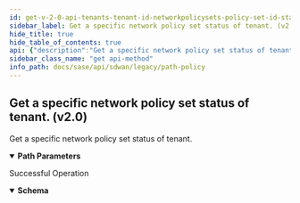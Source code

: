 ```yaml
---
id: get-v-2-0-api-tenants-tenant-id-networkpolicysets-policy-set-id-status
sidebar_label: Get a specific network policy set status of tenant. (v2.0)
hide_title: true
hide_table_of_contents: true
api: {"description":"Get a specific network policy set status of tenant.","operationId":"get-v2.0-api-tenants-tenant_id-networkpolicysets-policy_set_id-status","parameters":[{"description":"Tenant Id","in":"path","name":"tenant_id","required":true,"schema":{"description":"Tenant Id","type":"string"}},{"description":"Network Policy Set Id","in":"path","name":"policy_set_id","required":true,"schema":{"description":"Policy Set Id","type":"string"}}],"responses":{"200":{"content":{"application/json":{"schema":{"properties":{"id":{"description":"Id","type":"string"},"policy_req_state":{"description":"Policy Req State","enum":["POLICY_REQ_PENDING","POLICY_CREATE_INPROGRESS","POLICY_CREATE_COMPLETE","POLICY_REPLICATE","POLICY_CREATE_FAILED","POLICY_REQ_COMPLETE"],"type":"string"},"policyset_id":{"description":"Policyset Id","type":"string"}}}}},"description":"Successful Operation"}},"tags":["Path Policy"],"method":"get","path":"/v2.0/api/tenants/{tenant_id}/networkpolicysets/{policy_set_id}/status","info":{"contact":{},"description":"List of APIs used to manage the network path policy rules.","title":"Path Policy","version":"Latest"},"postman":{"name":"Get a specific network policy set status of tenant. (v2.0)","description":{"content":"Get a specific network policy set status of tenant.","type":"text/plain"},"url":{"path":["v2.0","api","tenants",":tenant_id","networkpolicysets",":policy_set_id","status"],"host":["{{baseUrl}}"],"query":[],"variable":[{"disabled":false,"description":{"content":"(Required) Tenant Id","type":"text/plain"},"type":"any","value":"","key":"tenant_id"},{"disabled":false,"description":{"content":"(Required) Network Policy Set Id","type":"text/plain"},"type":"any","value":"","key":"policy_set_id"}]},"header":[{"key":"Accept","value":"application/json"}],"method":"GET"}}
sidebar_class_name: "get api-method"
info_path: docs/sase/api/sdwan/legacy/path-policy
---
```



## Get a specific network policy set status of tenant. (v2.0)



Get a specific network policy set status of tenant.

<details style={{"marginBottom":"1rem"}} data-collapsed={false} open={true}><summary style={{}}><strong>Path Parameters</strong></summary><div><ul><ParamsItem className={"paramsItem"} param={{"description":"Tenant Id","in":"path","name":"tenant_id","required":true,"schema":{"description":"Tenant Id","type":"string"}}}></ParamsItem><ParamsItem className={"paramsItem"} param={{"description":"Network Policy Set Id","in":"path","name":"policy_set_id","required":true,"schema":{"description":"Policy Set Id","type":"string"}}}></ParamsItem></ul></div></details><div><ApiTabs><TabItem label={"200"} value={"200"}><div>

Successful Operation

</div><div><details style={{}} data-collapsed={false} open={true}><summary style={{"textAlign":"left"}}><strong>Schema</strong></summary><div style={{"textAlign":"left","marginLeft":"1rem"}}></div><ul style={{"marginLeft":"1rem"}}><SchemaItem collapsible={false} name={"id"} required={false} schemaDescription={"Id"} schemaName={"string"} qualifierMessage={undefined}></SchemaItem><SchemaItem collapsible={false} name={"policy_req_state"} required={false} schemaDescription={"Policy Req State"} schemaName={"string"} qualifierMessage={"**Possible values:** [`POLICY_REQ_PENDING`, `POLICY_CREATE_INPROGRESS`, `POLICY_CREATE_COMPLETE`, `POLICY_REPLICATE`, `POLICY_CREATE_FAILED`, `POLICY_REQ_COMPLETE`]"}></SchemaItem><SchemaItem collapsible={false} name={"policyset_id"} required={false} schemaDescription={"Policyset Id"} schemaName={"string"} qualifierMessage={undefined}></SchemaItem></ul></details></div></TabItem></ApiTabs></div>
      